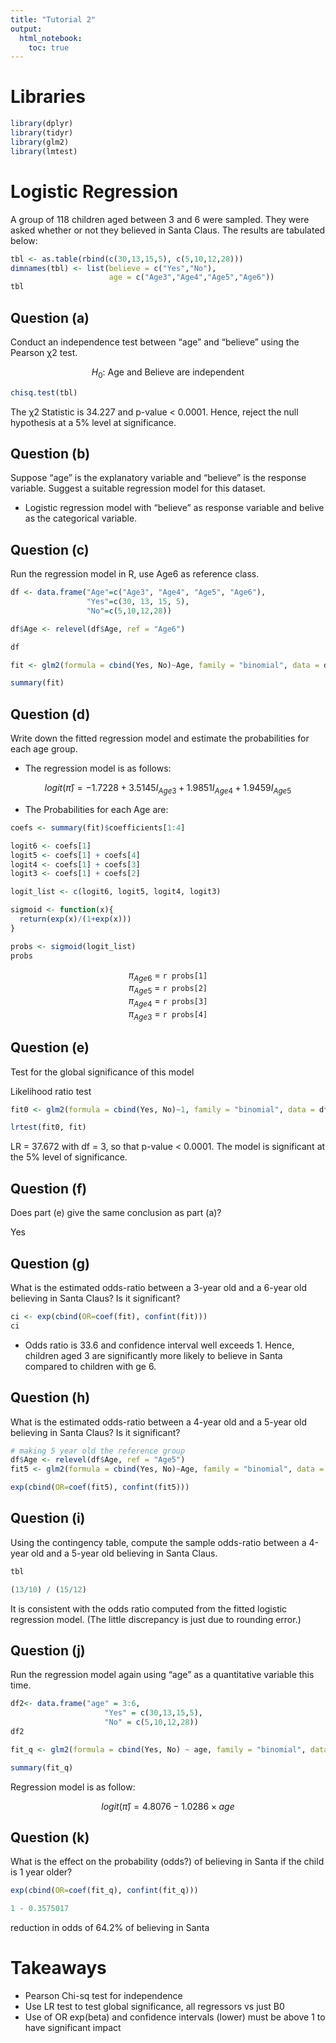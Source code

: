 ```yaml
---
title: "Tutorial 2"
output: 
  html_notebook:
    toc: true
---
```


# Libraries

```r
library(dplyr)
library(tidyr)
library(glm2)
library(lmtest)
```

# Logistic Regression

A group of 118 children aged between 3 and 6 were sampled. They were asked whether or not they believed in Santa Claus. The results are tabulated below:

```r
tbl <- as.table(rbind(c(30,13,15,5), c(5,10,12,28)))
dimnames(tbl) <- list(believe = c("Yes","No"), 
                      age = c("Age3","Age4","Age5","Age6"))
tbl
```

## Question (a) 

Conduct an independence test between “age” and “believe” using the Pearson χ2 test.

<center>
$H_0:$ Age and Believe are independent
</center>
```r
chisq.test(tbl)
```

The χ2 Statistic is 34.227 and p-value < 0.0001. Hence, reject the null hypothesis at a 5% level at significance. 

## Question (b)

Suppose “age” is the explanatory variable and “believe” is the response variable. Suggest a suitable regression model for this dataset.

* Logistic regression model with "believe" as response variable and belive as the categorical variable.

## Question (c)

Run the regression model in R, use Age6 as reference class.

```r
df <- data.frame("Age"=c("Age3", "Age4", "Age5", "Age6"), 
                 "Yes"=c(30, 13, 15, 5),
                 "No"=c(5,10,12,28))

df$Age <- relevel(df$Age, ref = "Age6")

df
```


```r

fit <- glm2(formula = cbind(Yes, No)~Age, family = "binomial", data = df)

summary(fit)
```

## Question (d)

Write down the fitted regression model and estimate the probabilities for each age group.

* The regression model is as follows:

$$logit(\hat{\pi}) = -1.7228 + 3.5145I_{Age3} + 1.9851I_{Age4} + 1.9459I_{Age5}$$

* The Probabilities for each Age are:

```r

coefs <- summary(fit)$coefficients[1:4]

logit6 <- coefs[1]
logit5 <- coefs[1] + coefs[4]
logit4 <- coefs[1] + coefs[3]
logit3 <- coefs[1] + coefs[2]

logit_list <- c(logit6, logit5, logit4, logit3)

sigmoid <- function(x){
  return(exp(x)/(1+exp(x)))
}

probs <- sigmoid(logit_list)
probs
```

<center>

${\pi}_{Age6}$ = `r probs[1]` \
${\pi}_{Age5}$ = `r probs[2]` \
${\pi}_{Age4}$ = `r probs[3]` \
${\pi}_{Age3}$ = `r probs[4]`

</center>

## Question (e)

Test for the global significance of this model


Likelihood ratio test

```r
fit0 <- glm2(formula = cbind(Yes, No)~1, family = "binomial", data = df)

lrtest(fit0, fit)
```

LR = 37.672 with df = 3, so that p-value < 0.0001. The model is significant at the 5% level of significance.

## Question (f)

Does part (e) give the same conclusion as part (a)?

Yes

## Question (g)

What is the estimated odds-ratio between a 3-year old and a 6-year old believing in Santa Claus? Is it significant?

```r
ci <- exp(cbind(OR=coef(fit), confint(fit)))
ci
```

* Odds ratio is 33.6 and confidence interval well exceeds 1. Hence, children aged 3 are significantly more likely to believe in Santa compared to children with ge 6.


## Question (h)

What is the estimated odds-ratio between a 4-year old and a 5-year old believing in Santa Claus? Is it significant?

```r
# making 5 year old the reference group
df$Age <- relevel(df$Age, ref = "Age5")
fit5 <- glm2(formula = cbind(Yes, No)~Age, family = "binomial", data = df)

exp(cbind(OR=coef(fit5), confint(fit5)))
```

## Question (i)

Using the contingency table, compute the sample odds-ratio between a 4-year old and a 5-year old believing in Santa Claus.

```r
tbl
```

```r
(13/10) / (15/12)
```

It is consistent with the odds ratio computed from the fitted logistic regression model. (The little discrepancy is just due to rounding error.)

## Question (j)

Run the regression model again using “age” as a quantitative variable this time.

```r
df2<- data.frame("age" = 3:6,
                     "Yes" = c(30,13,15,5),
                     "No" = c(5,10,12,28))
df2
```

```r
fit_q <- glm2(formula = cbind(Yes, No) ~ age, family = "binomial", data=df2)

summary(fit_q)
```

Regression model is as follow:

$$logit(\hat{\pi}) = 4.8076 - 1.0286 \times age$$

## Question (k)

What is the effect on the probability (odds?) of believing in Santa if the child is 1 year older?

```r
exp(cbind(OR=coef(fit_q), confint(fit_q)))
```

```r
1 - 0.3575017
```

reduction in odds of 64.2% of believing in Santa

# Takeaways

* Pearson Chi-sq test for independence
* Use LR test to test global significance, all regressors vs just B0
* Use of OR exp(beta) and confidence intervals (lower) must be above 1 to have significant impact


